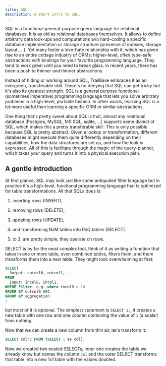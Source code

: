 ```yaml
---
title: SQL
description: A short intro to SQL.
---
```


SQL is a functional general-purpose query language for relational databases. It
is as old as relational databases themselves.
It allows to define arbitrary data look-ups and computations w/o hard-coding a
specific database implementation or storage structure (presence of indexes,
storage layout, ...).
Yet many foster a love-hate relationship with it, which has given rise to an
entire cottage industry of ORMs: higher-level, often type-safe abstractions
with bindings for your favorite programming language.
They tend to work great until you need to break glass. In recent years, there
has been a push to thinner and thinner abstractions.

Instead of hiding or working around SQL, TrailBase embraces it as an evergreen,
transferable skill.
There's no denying that SQL can get tricky but it's
also its greatest strength. SQL is a general purpose functional (sometimes
imperative) programming language that lets you solve arbitrary problems in a
high-level, portable fashion. In other words, learning SQL is a lot more useful
than learning a specific ORM or similar abstractions.

One thing that's pretty sweet about SQL is that, almost any relational database
(Postgres, MySQL, MS SQL, sqlite, ...) supports some dialect of SQL, which
makes this a pretty transferable skill. This is only possible because SQL is
pretty abstract. Given a lookup or transformation, different databases might
execute them quite differently depending on their capabilities, how the data
structures are set up, and how the look is expressed. All of this is facilitate
through the magic of the query-planner, which takes your query and turns it
into a physical execution plan.

## A gentle introduction

At first glance, SQL may look just like some antiquated filter language but in
practice it's a high-level, functional programming language that is optimized
for table transformations. All that SQLs does is:

1. inserting rows (INSERT),
2. removing rows (DELETE),
3. updating rows (UPDATE),
4. and transforming NxM tables into PxQ tables (SELECT).

5. to 3. are pretty simple, they operate on rows.

SELECT is by far the most complex tool, think of it as writing a function that
takes in one or more table, even combined tables, filters them, and them
transforms them into a new table. They might look overwhelming at first:

```sql
SELECT
  Output: outcol0, outcol1, ..
FROM
  Input: incol0, incol1,
WHERE Filter: e.g. where incol0 > 10
ORDER BY outcol0 ASC
GROUP BY aggregation
;
```

but most of it is optional. The simplest statement is `SELECT 1;`, it creates a
new table with one row and one column containing the value of `1` (a scalar)
from nothing.

Now that we can create a new column from thin air, let's transform it:

```sql
SELECT col*2 FROM (SELECT 1 as col);
```

Now we created two nested SELECTs, inner one creates the table we already know
but names the column `col` and the outer SELECT transforms that table into a
new 1x1 table with the values doubled.
